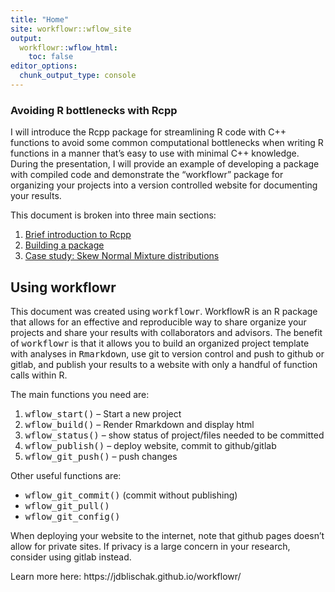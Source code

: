 ```yaml
---
title: "Home"
site: workflowr::wflow_site
output:
  workflowr::wflow_html:
    toc: false
editor_options:
  chunk_output_type: console
---
```


### Avoiding R bottlenecks with Rcpp

I will introduce the Rcpp package for streamlining R code with C++ functions
to avoid some common computational bottlenecks when writing R functions in a
manner that's easy to use with minimal C++ knowledge. During the presentation,
I will provide an example of developing a package with compiled code and
demonstrate the "workflowr" package for organizing your projects into a
version controlled website for documenting your results.

This document is broken into three main sections: 

1. [Brief introduction to Rcpp](intro.html)
1. [Building a package](packages.html)
1. [Case study: Skew Normal Mixture distributions](sn_mix.html)

## Using workflowr
This document was created using <tt>workflowr</tt>. WorkflowR is an R package
that allows for an effective and reproducible way to share organize your projects
and share your results with collaborators and advisors. The benefit of <tt>workflowr</tt>
is that it allows you to build an organized project template with analyses in
<tt>Rmarkdown</tt>, use git to version control and push to github or gitlab, and
publish your results to a website with only a handful of function calls within R.

The main functions you need are:

1. <tt>wflow_start()</tt> -- Start a new project
1. <tt>wflow_build()</tt> -- Render Rmarkdown and display html
1. <tt>wflow_status()</tt> -- show status of project/files needed to be committed
1. <tt>wflow_publish()</tt> -- deploy website, commit to github/gitlab
1. <tt>wflow_git_push()</tt> -- push changes

Other useful functions are:

* <tt>wflow_git_commit()</tt> (commit without publishing)
* <tt>wflow_git_pull()</tt>
* <tt>wflow_git_config()</tt>

When deploying your website to the internet, note that github pages doesn't allow
for private sites. If privacy is a large concern in your research, consider using
gitlab instead.

Learn more here: https://jdblischak.github.io/workflowr/
